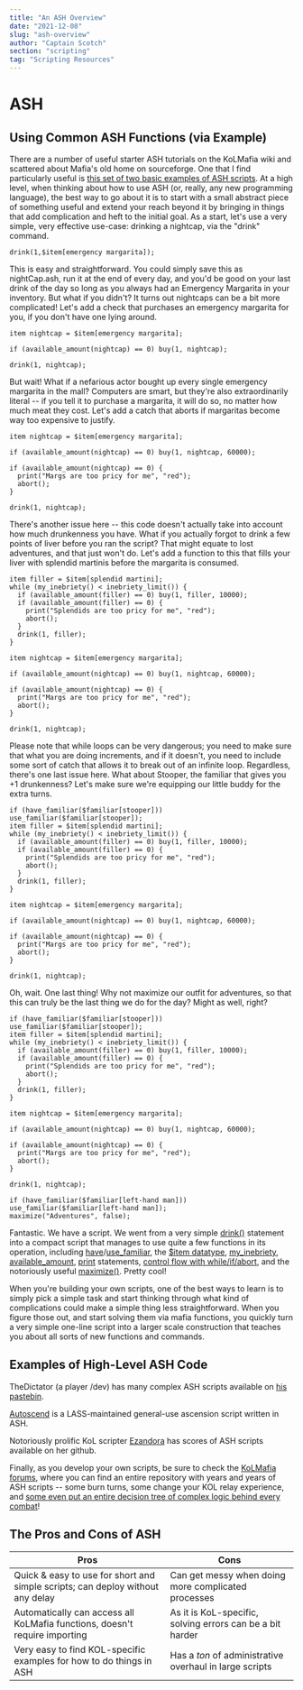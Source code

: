 ```yaml
---
title: "An ASH Overview"
date: "2021-12-08"
slug: "ash-overview"
author: "Captain Scotch"
section: "scripting"
tag: "Scripting Resources"
---
```

# ASH
## Using Common ASH Functions (via Example)
There are a number of useful starter ASH tutorials on the KoLMafia wiki and scattered about Mafia's old home on sourceforge. One that I find particularly useful is [this set of two basic examples of ASH scripts](https://kolmafia.sourceforge.io/advanced.html). At a high level, when thinking about how to use ASH (or, really, any new programming language), the best way to go about it is to start with a small abstract piece of something useful and extend your reach beyond it by bringing in things that add complication and heft to the initial goal. As a start, let's use a very simple, very effective use-case: drinking a nightcap, via the "drink" command.
```ash
drink(1,$item[emergency margarita]);
```
This is easy and straightforward. You could simply save this as nightCap.ash, run it at the end of every day, and you'd be good on your last drink of the day so long as you always had an Emergency Margarita in your inventory. But what if you didn't? It turns out nightcaps can be a bit more complicated! Let's add a check that purchases an emergency margarita for you, if you don't have one lying around.
```ash
item nightcap = $item[emergency margarita];

if (available_amount(nightcap) == 0) buy(1, nightcap);

drink(1, nightcap);
```
But wait! What if a nefarious actor bought up every single emergency margarita in the mall? Computers are smart, but they're also extraordinarily literal -- if you tell it to purchase a margarita, it will do so, no matter how much meat they cost. Let's add a catch that aborts if margaritas become way too expensive to justify. 

```ash
item nightcap = $item[emergency margarita];

if (available_amount(nightcap) == 0) buy(1, nightcap, 60000);

if (available_amount(nightcap) == 0) {
  print("Margs are too pricy for me", "red");
  abort();
}

drink(1, nightcap);
```

There's another issue here -- this code doesn't actually take into account how much drunkenness you have. What if you actually forgot to drink a few points of liver before you ran the script? That might equate to lost adventures, and that just won't do. Let's add a function to this that fills your liver with splendid martinis before the margarita is consumed.

```ash
item filler = $item[splendid martini];
while (my_inebriety() < inebriety_limit()) {
  if (available_amount(filler) == 0) buy(1, filler, 10000);
  if (available_amount(filler) == 0) {
    print("Splendids are too pricy for me", "red");
    abort();
  }
  drink(1, filler);
}

item nightcap = $item[emergency margarita];

if (available_amount(nightcap) == 0) buy(1, nightcap, 60000);

if (available_amount(nightcap) == 0) {
  print("Margs are too pricy for me", "red");
  abort();
}

drink(1, nightcap);
```

Please note that while loops can be very dangerous; you need to make sure that what you are doing increments, and if it doesn't, you need to include some sort of catch that allows it to break out of an infinite loop. Regardless, there's one last issue here. What about Stooper, the familiar that gives you +1 drunkenness? Let's make sure we're equipping our little buddy for the extra turns.

```ash
if (have_familiar($familiar[stooper])) use_familiar($familiar[stooper]);
item filler = $item[splendid martini];
while (my_inebriety() < inebriety_limit()) {
  if (available_amount(filler) == 0) buy(1, filler, 10000);
  if (available_amount(filler) == 0) {
    print("Splendids are too pricy for me", "red");
    abort();
  }
  drink(1, filler);
}

item nightcap = $item[emergency margarita];

if (available_amount(nightcap) == 0) buy(1, nightcap, 60000);

if (available_amount(nightcap) == 0) {
  print("Margs are too pricy for me", "red");
  abort();
}

drink(1, nightcap);
```

Oh, wait. One last thing! Why not maximize our outfit for adventures, so that this can truly be the last thing we do for the day? Might as well, right?

```ash
if (have_familiar($familiar[stooper])) use_familiar($familiar[stooper]);
item filler = $item[splendid martini];
while (my_inebriety() < inebriety_limit()) {
  if (available_amount(filler) == 0) buy(1, filler, 10000);
  if (available_amount(filler) == 0) {
    print("Splendids are too pricy for me", "red");
    abort();
  }
  drink(1, filler);
}

item nightcap = $item[emergency margarita];

if (available_amount(nightcap) == 0) buy(1, nightcap, 60000);

if (available_amount(nightcap) == 0) {
  print("Margs are too pricy for me", "red");
  abort();
}

drink(1, nightcap);

if (have_familiar($familiar[left-hand man])) use_familiar($familiar[left-hand man]);
maximize("Adventures", false);
```

Fantastic. We have a script. We went from a very simple [drink()](https://wiki.kolmafia.us/index.php/Drink) statement into a compact script that manages to use quite a few functions in its operation, including [have](https://wiki.kolmafia.us/index.php/Have_familiar)/[use_familiar](https://wiki.kolmafia.us/index.php/Use_familiar), the [$item datatype](https://wiki.kolmafia.us/index.php/Item), [my_inebriety](https://wiki.kolmafia.us/index.php/My_inebriety), [available_amount](https://wiki.kolmafia.us/index.php/Available_amount), [print](https://wiki.kolmafia.us/index.php/Print) statements, [control flow with while/if/abort](https://wiki.kolmafia.us/index.php/Control_Structures), and the notoriously useful [maximize()](https://wiki.kolmafia.us/index.php/Maximize). Pretty cool! 

When you're building your own scripts, one of the best ways to learn is to simply pick a simple task and start thinking through what kind of complications could make a simple thing less straightforward. When you figure those out, and start solving them via mafia functions, you quickly turn a very simple one-line script into a larger scale construction that teaches you about all sorts of new functions and commands. 

## Examples of High-Level ASH Code
TheDictator (a player /dev) has many complex ASH scripts available on [his pastebin](https://pastebin.com/u/thedictator).

[Autoscend](https://github.com/Loathing-Associates-Scripting-Society/autoscend) is a LASS-maintained general-use ascension script written in ASH.

Notoriously prolific KoL scripter [Ezandora](https://github.com/Ezandora) has scores of ASH scripts available on her github.

Finally, as you develop your own scripts, be sure to check the [KoLMafia forums](https://kolmafia.us/), where you can find an entire repository with years and years of ASH scripts -- some burn turns, some change your KOL relay experience, and [some even put an entire decision tree of complex logic behind every combat](https://kolmafia.us/threads/batbrain-a-central-nervous-system-for-consult-scripts.6445/)!

## The Pros and Cons of ASH

| Pros | Cons |
| ---- | ---- |
| Quick & easy to use for short and simple scripts; can deploy without any delay | Can get messy when doing more complicated processes |
| Automatically can access all KoLMafia functions, doesn't require importing | As it is KoL-specific, solving errors can be a bit harder |
| Very easy to find KOL-specific examples for how to do things in ASH | Has a *ton* of administrative overhaul in large scripts |
